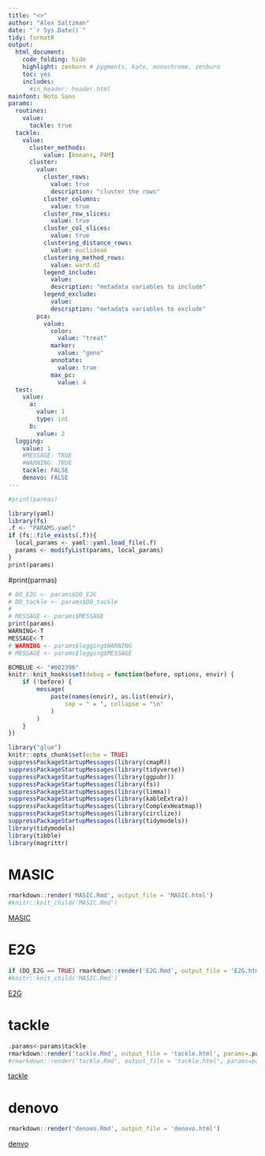 ```yaml
---
title: "<>"
author: "Alex Saltzman"
date: "`r Sys.Date()`"
tidy: formatR
output:
  html_document:
    code_folding: hide
    highlight: zenburn # pygments, kate, monochrome, zenburn
    toc: yes
    includes:
      #in_header: header.html 
mainfont: Noto Sans
params:
  routines:
    value:
      tackle: true 
  tackle:
    value:
      cluster_methods:
          value: [kmeans, PAM]
      cluster:
        value:
          cluster_rows:
            value: true
            description: "cluster the rows"
          cluster_columns:
            value: true
          cluster_row_slices:
            value: true
          cluster_col_slices:
            value: true
          clustering_distance_rows:
            value: euclidean
          clustering_method_rows:
            value: ward.d2
          legend_include:
            value: 
            description: "metadata variables to include"
          legend_exclude:
            value:
            description: "metadata variables to exclude"
        pca:
          value:
            color:
              value: "treat"
            marker:
              value: "geno"
            annotate:
              value: true
            max_pc:
              value: 4
  test:
    value:
      a:
        value: 1
        type: int
      b:
        value: 2
  logging:
    value: 1
    #MESSAGE: TRUE
    #WARNING: TRUE
    tackle: FALSE
    denovo: FALSE
---
```




```r
#print(parmas)

library(yaml)
library(fs)
.f <- "PARAMS.yaml"
if (fs::file_exists(.f)){
  local_params <- yaml::yaml.load_file(.f)
  params <- modifyList(params, local_params)
}
print(params)

```

#print(parmas)




```r

# DO_E2G <- params$DO_E2G
# DO_tackle <- params$DO_tackle
# 
# MESSAGE <- params$MESSAGE
print(params)
WARNING<-T
MESSAGE<-T
# WARNING <- params$logging$WARNING
# MESSAGE <- params$logging$MESSAGE

```




```r
BCMBLUE <- "#002396"
knitr::knit_hooks$set(debug = function(before, options, envir) {
    if (!before) {
        message(
            paste(names(envir), as.list(envir),
                sep = " = ", collapse = "\n"
            )
        )
    }
})
```



```r
library("glue")
knitr::opts_chunk$set(echo = TRUE)
suppressPackageStartupMessages(library(cmapR))
suppressPackageStartupMessages(library(tidyverse))
suppressPackageStartupMessages(library(ggpubr))
suppressPackageStartupMessages(library(fs))
suppressPackageStartupMessages(library(limma))
suppressPackageStartupMessages(library(kableExtra))
suppressPackageStartupMessages(library(ComplexHeatmap))
suppressPackageStartupMessages(library(circlize))
suppressPackageStartupMessages(library(tidymodels))
library(tidymodels)
library(tibble)
library(magrittr)

```


# MASIC
```r
rmarkdown::render('MASIC.Rmd', output_file = 'MASIC.html')
#knitr::knit_child('MASIC.Rmd')
```
[MASIC](MASIC.html)


# E2G
```r
if (DO_E2G == TRUE) rmarkdown::render('E2G.Rmd', output_file = 'E2G.html')
#knitr::knit_child('MASIC.Rmd')
```
[E2G](E2G.html)


# tackle
```r
.params<-params$tackle
rmarkdown::render('tackle.Rmd', output_file = 'tackle.html', params=.params)
#rmarkdown::render('tackle.Rmd', output_file = 'tackle.html', params=params)
```
[tackle](tackle.html)


# denovo
```r
rmarkdown::render('denovo.Rmd', output_file = 'denovo.html')
```
[denvo](denovo.html)

